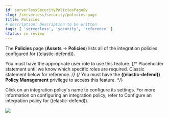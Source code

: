```yaml
---
id: serverlessSecurityPoliciesPageOv
slug: /serverless/security/policies-page
title: Policies
# description: Description to be written
tags: [ 'serverless', 'security', 'reference' ]
status: in review
---
```



<InReview />

<div id="policies-page-ov"></div>

The **Policies** page (**Assets** -> **Policies**) lists all of the integration policies configured for ((elastic-defend)). 

<DocCallOut title="Requirements">

You must have the appropriate user role to use this feature.
{/* Placeholder statement until we know which specific roles are required. Classic statement below for reference. */}
{/* You must have the **((elastic-defend)) Policy Management** <DocLink id="serverlessSecurityEndpointManagementReq">privilege</DocLink> to access this feature. */}

</DocCallOut>

Click on an integration policy's name to configure its settings. For more information on configuring an integration policy, refer to <DocLink id="serverlessSecurityConfigureEndpointIntegrationPolicy">Configure an integration policy for ((elastic-defend))</DocLink>.

![](../images/policies-page-ov/-management-admin-policy-list.png)
